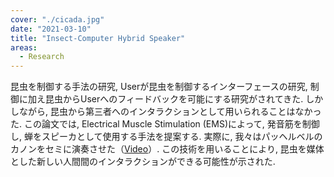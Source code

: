 ```yaml
---
cover: "./cicada.jpg"
date: "2021-03-10"
title: "Insect-Computer Hybrid Speaker"
areas:
  - Research
---
```



昆虫を制御する手法の研究,
Userが昆虫を制御するインターフェースの研究,
制御に加え昆虫からUserへのフィードバックを可能にする研究がされてきた.
しかしながら,
昆虫から第三者へのインタラクションとして用いられることはなかった.
この論文では,
Electrical Muscle Stimulation (EMS)によって,
発音筋を制御し,
蝉をスピーカとして使用する手法を提案する.
実際に,
我々はパッヘルベルのカノンをセミに演奏させた（[Video](https://www.youtube.com/watch?v=wdhv4QByH6c)）.
この技術を用いることにより,
昆虫を媒体とした新しい人間間のインタラクションができる可能性が示された.
